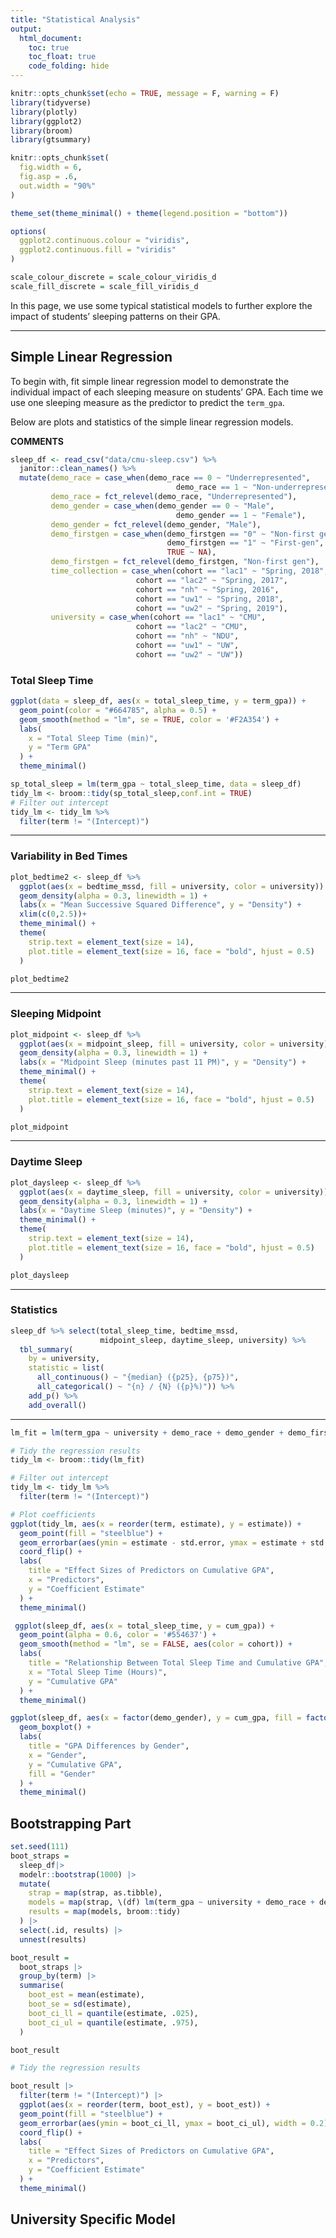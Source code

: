 ```yaml
---
title: "Statistical Analysis"
output:
  html_document:
    toc: true
    toc_float: true
    code_folding: hide
---
```


```r
knitr::opts_chunk$set(echo = TRUE, message = F, warning = F)
library(tidyverse)
library(plotly)
library(ggplot2)
library(broom)
library(gtsummary)

knitr::opts_chunk$set(
  fig.width = 6,
  fig.asp = .6,
  out.width = "90%"
)

theme_set(theme_minimal() + theme(legend.position = "bottom"))

options(
  ggplot2.continuous.colour = "viridis",
  ggplot2.continuous.fill = "viridis"
)

scale_colour_discrete = scale_colour_viridis_d
scale_fill_discrete = scale_fill_viridis_d
```

In this page, we use some typical statistical models to further explore the impact of students' sleeping patterns on their GPA. 

---

## Simple Linear Regression 

To begin with, fit simple linear regression model to demonstrate the individual impact of each sleeping measure on students' GPA. Each time we use one sleeping measure as the predictor to predict the `term_gpa`.

Below are plots and statistics of the simple linear regression models. 

 **COMMENTS**

```r
sleep_df <- read_csv("data/cmu-sleep.csv") %>% 
  janitor::clean_names() %>%  
  mutate(demo_race = case_when(demo_race == 0 ~ "Underrepresented", 
                                     demo_race == 1 ~ "Non-underrepresented"),
         demo_race = fct_relevel(demo_race, "Underrepresented"),
         demo_gender = case_when(demo_gender == 0 ~ "Male", 
                                     demo_gender == 1 ~ "Female"),
         demo_gender = fct_relevel(demo_gender, "Male"), 
         demo_firstgen = case_when(demo_firstgen == "0" ~ "Non-first gen", 
                                   demo_firstgen == "1" ~ "First-gen", 
                                   TRUE ~ NA),
         demo_firstgen = fct_relevel(demo_firstgen, "Non-first gen"), 
         time_collection = case_when(cohort == "lac1" ~ "Spring, 2018", 
                            cohort == "lac2" ~ "Spring, 2017",
                            cohort == "nh" ~ "Spring, 2016",
                            cohort == "uw1" ~ "Spring, 2018", 
                            cohort == "uw2" ~ "Spring, 2019"), 
         university = case_when(cohort == "lac1" ~ "CMU", 
                            cohort == "lac2" ~ "CMU",
                            cohort == "nh" ~ "NDU",
                            cohort == "uw1" ~ "UW", 
                            cohort == "uw2" ~ "UW"))


```



### Total Sleep Time {.tabset}

```r
ggplot(data = sleep_df, aes(x = total_sleep_time, y = term_gpa)) +
  geom_point(color = "#664785", alpha = 0.5) +                               
  geom_smooth(method = "lm", se = TRUE, color = '#F2A354') +  
  labs(  
    x = "Total Sleep Time (min)",
    y = "Term GPA"
  ) +
  theme_minimal()

```



```r

sp_total_sleep = lm(term_gpa ~ total_sleep_time, data = sleep_df)
tidy_lm <- broom::tidy(sp_total_sleep,conf.int = TRUE)
# Filter out intercept
tidy_lm <- tidy_lm %>%
  filter(term != "(Intercept)") 

```

--- 

### Variability in Bed Times {.tabset}

```r
plot_bedtime2 <- sleep_df %>%  
  ggplot(aes(x = bedtime_mssd, fill = university, color = university)) +
  geom_density(alpha = 0.3, linewidth = 1) +
  labs(x = "Mean Successive Squared Difference", y = "Density") +
  xlim(c(0,2.5))+
  theme_minimal() +
  theme(
    strip.text = element_text(size = 14),
    plot.title = element_text(size = 16, face = "bold", hjust = 0.5)
  )

plot_bedtime2

```

--- 

### Sleeping Midpoint {.tabset}

```r
plot_midpoint <- sleep_df %>% 
  ggplot(aes(x = midpoint_sleep, fill = university, color = university)) +
  geom_density(alpha = 0.3, linewidth = 1) +
  labs(x = "Midpoint Sleep (minutes past 11 PM)", y = "Density") +
  theme_minimal() +
  theme(
    strip.text = element_text(size = 14),
    plot.title = element_text(size = 16, face = "bold", hjust = 0.5)
  )

plot_midpoint

```

--- 

### Daytime Sleep {.tabset}

```r
plot_daysleep <- sleep_df %>% 
  ggplot(aes(x = daytime_sleep, fill = university, color = university)) +
  geom_density(alpha = 0.3, linewidth = 1) +
  labs(x = "Daytime Sleep (minutes)", y = "Density") +
  theme_minimal() +
  theme(
    strip.text = element_text(size = 14),
    plot.title = element_text(size = 16, face = "bold", hjust = 0.5)
  )

plot_daysleep

```

---

### Statistics {.tabset}

```r
sleep_df %>% select(total_sleep_time, bedtime_mssd, 
                    midpoint_sleep, daytime_sleep, university) %>% 
  tbl_summary(
    by = university,
    statistic = list(
      all_continuous() ~ "{median} ({p25}, {p75})",
      all_categorical() ~ "{n} / {N} ({p}%)")) %>% 
    add_p() %>% 
    add_overall()
```

---




```r
lm_fit = lm(term_gpa ~ university + demo_race + demo_gender + demo_firstgen + bedtime_mssd + total_sleep_time + midpoint_sleep + daytime_sleep + cum_gpa, data = sleep_df)

# Tidy the regression results
tidy_lm <- broom::tidy(lm_fit)

# Filter out intercept
tidy_lm <- tidy_lm %>%
  filter(term != "(Intercept)")

# Plot coefficients
ggplot(tidy_lm, aes(x = reorder(term, estimate), y = estimate)) +
  geom_point(fill = "steelblue") +
  geom_errorbar(aes(ymin = estimate - std.error, ymax = estimate + std.error), width = 0.2) +
  coord_flip() +
  labs(
    title = "Effect Sizes of Predictors on Cumulative GPA",
    x = "Predictors",
    y = "Coefficient Estimate"
  ) +
  theme_minimal()

```



```r
 ggplot(sleep_df, aes(x = total_sleep_time, y = cum_gpa)) +
  geom_point(alpha = 0.6, color = '#554637') +
  geom_smooth(method = "lm", se = FALSE, aes(color = cohort)) +
  labs(
    title = "Relationship Between Total Sleep Time and Cumulative GPA",
    x = "Total Sleep Time (Hours)",
    y = "Cumulative GPA"
  ) +
  theme_minimal()

```


```r
ggplot(sleep_df, aes(x = factor(demo_gender), y = cum_gpa, fill = factor(demo_gender))) +
  geom_boxplot() +
  labs(
    title = "GPA Differences by Gender",
    x = "Gender",
    y = "Cumulative GPA",
    fill = "Gender"
  ) +
  theme_minimal()

```


## Bootstrapping Part


```r
set.seed(111)
boot_straps = 
  sleep_df|> 
  modelr::bootstrap(1000) |> 
  mutate(
    strap = map(strap, as.tibble),
    models = map(strap, \(df) lm(term_gpa ~ university + demo_race + demo_gender + demo_firstgen + bedtime_mssd + total_sleep_time + midpoint_sleep + daytime_sleep + cum_gpa, data = df)),
    results = map(models, broom::tidy)
  ) |> 
  select(.id, results) |> 
  unnest(results)

boot_result = 
  boot_straps |> 
  group_by(term) |> 
  summarise(
    boot_est = mean(estimate),
    boot_se = sd(estimate),
    boot_ci_ll = quantile(estimate, .025),
    boot_ci_ul = quantile(estimate, .975),
  )

boot_result
```


```r
# Tidy the regression results

boot_result |> 
  filter(term != "(Intercept)") |> 
  ggplot(aes(x = reorder(term, boot_est), y = boot_est)) +
  geom_point(fill = "steelblue") +
  geom_errorbar(aes(ymin = boot_ci_ll, ymax = boot_ci_ul), width = 0.2) +
  coord_flip() +
  labs(
    title = "Effect Sizes of Predictors on Cumulative GPA",
    x = "Predictors",
    y = "Coefficient Estimate"
  ) +
  theme_minimal()

```




## University Specific Model


